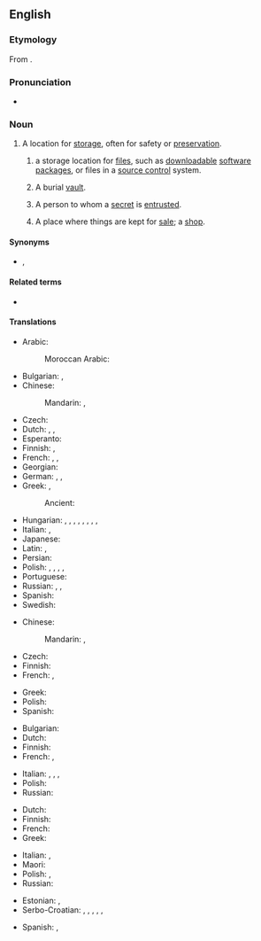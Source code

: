 ==English==
{{wikipedia}}

===Etymology===
From {{etyl|la|en}} {{m|la|repositōrium}}.

===Pronunciation===
* {{audio|en|en-us-repository.ogg|Audio (US)}}

===Noun===
{{en-noun}}

# A location for [[storage]], often for safety or [[preservation]].
## {{lb|en|computing}} a storage location for [[file]]s, such as [[downloadable]] [[software]] [[package]]s, or files in a [[source control]] system.
## A burial [[vault]].
## {{lb|en|figurative}} A person to whom a [[secret]] is [[entrusted]].
## {{lb|en|dated}} A place where things are kept for [[sale]]; a [[shop]].

====Synonyms====
* {{sense|location for storage}} {{l|en|depository}}, {{l|en|archive}}

====Related terms====
* {{l|en|reposit}}

====Translations====
{{trans-top|a location for storage, often for safety or preservation}}
* Arabic: {{t|ar|مَخْزَن|m}}
*: Moroccan Arabic: {{t|ary|خزنة|tr=ḵazna}}
* Bulgarian: {{t+|bg|склад|m}}, {{t+|bg|хранилище|n}}
* Chinese:
*: Mandarin: {{t+|cmn|倉庫}}, {{t+|cmn|仓库|tr=cāngkù}}
* Czech: {{t|cs|úložiště|n}}
* Dutch: {{t+|nl|opslagplaats|c}}, {{t+|nl|depot|n}}, {{t+|nl|opslagruimte|c}}
* Esperanto: {{t|eo|deponejo}}
* Finnish: {{t+|fi|säilytyspaikka}}, {{t+|fi|säilö}}
* French: {{t|fr|chambre-forte|f}}, {{t+|fr|coffre-fort|m}}, {{t+|fr|repositoire|m}}
* Georgian: {{t|ka|საცავი}}
* German: {{t+|de|Ablage|f}}, {{t+|de|Depot|n}}, {{t+|de|Archiv|n}}
* Greek: {{t+|el|αποθήκη|f}}, {{qualifier|software source}} {{t+|el|αποθετήριο|n}}
*: Ancient: {{t|grc|ἀποθήκη|f}}
{{trans-mid}}
* Hungarian: {{t+|hu|tár}}, {{t+|hu|adattár}}, {{t+|hu|gyűjtemény}}, {{t+|hu|archívum}}, {{t+|hu|lerakat}}, {{t+|hu|raktár}}, {{t|hu|tárház}}, {{t+|hu|tároló}}, {{t+|hu|megőrző}}
* Italian: {{t+|it|ripostiglio}}, {{t+|it|ricettacolo}}
* Japanese: {{t+|ja|倉庫|tr=そうこ, sōko|sc=Jpan}}
* Latin: {{t|la|receptāculum|n}}, {{t|la|apothēca|f}}
* Persian: {{t+|fa|مخزن|tr=maxzan|sc=fa-Arab}}
* Polish: {{t+|pl|składnica|f}}, {{t+|pl|magazyn|m}}, {{t+|pl|skład|m}}, {{t+|pl|przechowalnia|f}}, {{t+|pl|repozytorium|n}}
* Portuguese: {{t+|pt|repositório|m}}
* Russian: {{t+|ru|храни́лище|n}}, {{t+|ru|склад|m}}, {{t+|ru|вмести́лище|n}}
* Spanish: {{t+|es|repositorio|m}}
* Swedish: {{t+|sv|lager}}
{{trans-bottom}}

{{trans-top|storage location for computer files}}
* Chinese:
*: Mandarin: {{t+check|cmn|庫}}, {{t+check|cmn|库|tr=kù}}
* Czech: {{t|cs|úložiště|n}}
* Finnish: {{t+|fi|varasto}}
* French: {{t+|fr|dépôt|m}}, {{t+|fr|référentiel|m}}
{{trans-mid}}
* Greek: {{t+|el|αποθετήριο|n}}
* Polish: {{t+|pl|repozytorium|n}}
* Spanish: {{t+|es|repositorio|m}}
{{trans-bottom}}

{{trans-top|a burial vault}}
* Bulgarian: {{t+|bg|гробница|f}}
* Dutch: {{t+|nl|grafkelder|c}}
* Finnish: {{t|fi|hautaholvi}}
* French: {{t+|fr|tombeau|m}}, {{t+|fr|mausolée|m}}
{{trans-mid}}
* Italian: {{t+|it|sepolcro}}, {{t+|it|tomba}}, {{t+|it|mausoleo}}, {{t+|it|cripta}}
* Polish: {{t+|pl|grobowiec|m}}
* Russian: {{t+|ru|склеп|m}}
{{trans-bottom}}

{{trans-top|a person to whom a secret is entrusted}}
* Dutch: {{t+|nl|vertrouweling|c}}
* Finnish: {{t|fi|luottohenkilö}}
* French: {{t+|fr|dépositaire|m}}
* Greek: {{t+|el|μυστικοσύμβουλος|m}}
{{trans-mid}}
* Italian: {{t+|it|depositario}}, {{t+|it|confidente}}
* Maori: {{t|mi|pūkenga}}
* Polish: {{t+|pl|powiernik|m}}, {{t|pl|powierniczka|f}}
* Russian: {{t|ru|[[доверенный|дове́ренное]] [[лицо́]]|n}}
{{trans-bottom}}

{{checktrans-top}}
* Estonian: {{t-check|et|hoidla}}, {{t-check|et|varamu}}
* Serbo-Croatian: {{t-check|sh|stovariste}}, {{t-check|sh|spremiste}}, {{t-check|sh|skloniste}}, {{t+check|sh|nosilac}}, {{t-check|sh|skladiste}}, {{t-check|sh|repozitorijum}}
{{trans-mid}}
* Spanish: {{t+check|es|repositorio}}, {{t-check|es|depositorio}}
{{trans-bottom}}